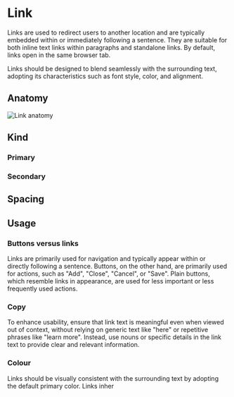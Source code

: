 

<Meta of={LinkStories} />

# Link

Links are used to redirect users to another location and are typically embedded within or immediately following a sentence. They are suitable for both inline text links within paragraphs and standalone links. By default, links open in the same browser tab.

Links should be designed to blend seamlessly with the surrounding text, adopting its characteristics such as font style, color, and alignment.

## Anatomy

![Link anatomy](./docs/link-anatomy.png)

## Kind

### Primary
<Canvas of={LinkStories.PrimaryLink} />

### Secondary
<Canvas of={LinkStories.SecondaryLink} />

## Spacing

## Usage

### Buttons versus links

Links are primarily used for navigation and typically appear within or directly following a sentence.
Buttons, on the other hand, are primarily used for actions, such as "Add", "Close", "Cancel", or "Save". Plain buttons, which resemble links in appearance, are used for less important or less frequently used actions.

### Copy

To enhance usability, ensure that link text is meaningful even when viewed out of context, without relying on generic text like "here" or repetitive phrases like "learn more". Instead, use nouns or specific details in the link text to provide clear and relevant information.

### Colour

Links should be visually consistent with the surrounding text by adopting the default primary color. Links inher
